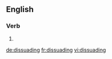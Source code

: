 ==English==

===Verb===
{{head|en|present participle}}

# {{present participle of|dissuade|lang=en}}

[[de:dissuading]]
[[fr:dissuading]]
[[vi:dissuading]]